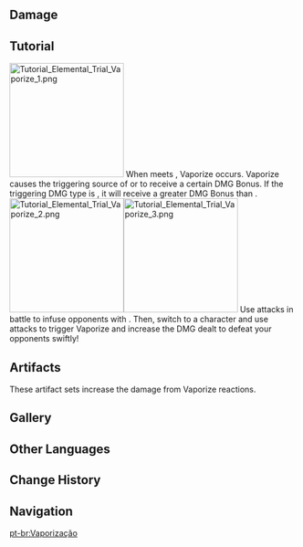 {{See also|Gauge Unit Theory}}
{{Terminology Infobox
|image        = Reaction Vaporize.png
|caption      = Elements that trigger Vaporize reaction (Hydro and Pyro)
|type         = Elemental Reactions
|type2        = Combat
|type3        = Game Systems
}}
{{Elemental Reaction Intro|element1=Hydro|element2=Pyro}}

==Damage==
{{Main|Damage#Amplifying Reaction Damage}}

==Tutorial==
{{See also|Elemental Trial}}
[[File:Tutorial Elemental Trial Vaporize 1.png|200px|thumb|left]]
When {{Pyro}} meets {{Hydro}}, Vaporize occurs. Vaporize causes the triggering source of {{Hydro}} or {{Color|Pyro DMG}} to receive a certain DMG Bonus. If the triggering DMG type is {{Hydro}}, it will receive a greater DMG Bonus than {{Pyro}}.
[[File:Tutorial Elemental Trial Vaporize 2.png|200px|thumb|left]][[File:Tutorial Elemental Trial Vaporize 3.png|200px|thumb|left]]
Use {{Pyro}} attacks in battle to infuse opponents with {{Pyro}}. Then, switch to a {{Hydro}} character and use {{Hydro}} attacks to trigger Vaporize and increase the DMG dealt to defeat your opponents swiftly!
{{Clr}}

==Artifacts==
These artifact sets increase the damage from Vaporize reactions.

{{Artifacts by Category Table|Vaporize DMG Increase Artifacts}}

==Gallery==
{{Preview
|file    = Status Vaporize
|caption = Causing Vaporize on a [[Pyro Slime]]
}}

==Other Languages==
{{Other Languages
|en      = Vaporize
|zhs     = 蒸发
|zhs_rm  = Zhēngfā
|zht     = 蒸發
|zht_rm  = Zhēngfā
|ja      = 蒸発
|ja_rm   = Jouhatsu
|ko      = 증발
|ko_rm   = Jeungbal
|es      = Vaporizado
|fr      = Évaporation
|fr_tl   = Evaporation
|ru      = Пар
|ru_tl   = Vapor
|th      = ระเหย
|th_rm   = Rahoei
|th_tl   = Evaporate
|vi      = Bốc Hơi
|de      = Verdampfen
|id      = Vaporize
|pt      = Vaporizar
}}

==Change History==
{{Change History|1.0}}

==Navigation==
{{Element Navbox}}

[[pt-br:Vaporização]]